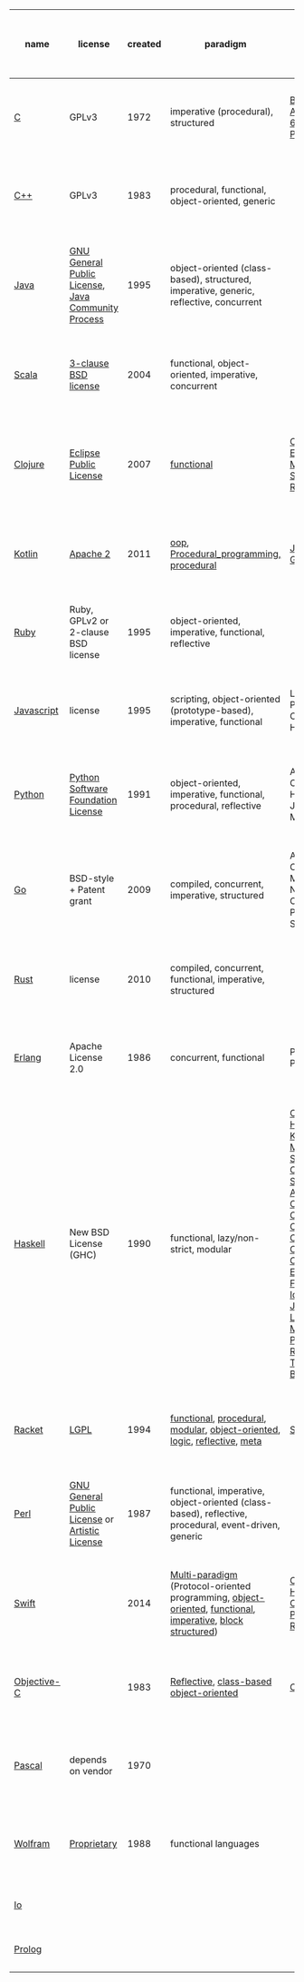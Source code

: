 {| class="wikitable sortable"
|+ Sortable table
|-
! scope="col" | name
! scope="col" | license
! scope="col" | created
! scope="col" | paradigm
! scope="col" | influenced-by
! scope="col" | typing
! scope="col" | GC
! scope="col" | tail call
! scope="col" | pointers to functions
! scope="col" | encapsulation
! scope="col" | polymorphism
! scope="col" | inheritance
! scope="col" | traits
! scope="col" | currying
! scope="col" | lambdas
! scope="col" | functors
! scope="col" | monads
! scope="col" | future, promise, delay, deferred
! scope="col" | optional
! scope="col" | generics
! scope="col" | pattern matching
! scope="col" | VM
! scope="col" | string processing
|-
| [[C_(programming_language)|C]]
| GPLv3
| 1972
| imperative (procedural), structured
| [[B (programming language)|B]] ([[BCPL]], [[CPL (programming language)|CPL]]), [[ALGOL 68]],[[Assembly language|Assembly]], [[PL/I]], [[FORTRAN]]
| [[Type system|Static]], [[Weak typing|weak]], [[manifest typing|manifest]], [[Nominal type system|nominal]]
| no
| no
| ptf
| encapsulation
| polymorphism
| inheritance
| traits
| [http://asg.unige.ch/site/papers/Dami91a.pdf implementable]
| lambda
| functors
| monads
| future, promise, delay, and deferred
| optional
| generics
| pattern matching
| n/a
| string processing
|-
| [[C%2B%2B|C++]]
| GPLv3
| 1983
| procedural, functional, object-oriented, generic
|
|
| [[Resource Acquisition Is Initialization|no]]
| maybe
| ptf
| [http://www.cs.mun.ca/~donald/bsc/node13.html yes]
| yes
| yes
| traits
| [http://asg.unige.ch/site/papers/Dami91a.pdf implementable]
| lambda
| functors
| monads
| future, promise, delay, and deferred
| optional
| generics
| pattern matching
| n/a
| string processing
|-
| [[Java_(programming_language)|Java]]
| [[GNU General Public License]], [[Java Community Process]]
| 1995
| object-oriented (class-based), structured, imperative, generic, reflective, concurrent
|
|
| yes
| no
| via interface?
| [http://www.tutorialspoint.com/java/java_encapsulation.htm yes]
| [http://www.tutorialspoint.com/java/java_polymorphism.htm yes]
| [https://examples.javacodegeeks.com/java-basics/java-inheritance-example/ yes]
| traits
| [http://stackoverflow.com/questions/6134278/does-java-support-currying yes in Java 8]
| lambda
| functors
| monads
| future, promise, delay, and deferred
| optional
| generics
| pattern matching
| [[Java virtual machine]]
| string processing
|-
| [[Scala_(programming_language)|Scala]]
| [https://en.wikipedia.org/wiki/BSD_licenses#3-clause_license_.28.22Revised_BSD_License.22.2C_.22New_BSD_License.22.2C_or_.22Modified_BSD_License.22.29 3-clause BSD license]
| 2004
| functional, object-oriented, imperative, concurrent
|
|
| yes
| no
| ptf
| yes
| polymorphism
| inheritance
| traits
| currying
| lambda
| functors
| monads
| future, promise, delay, and deferred
| optional
| generics
| pattern matching
| [[Java virtual machine]]
| string processing
|-
| [[Clojure|Clojure]]
| [[Eclipse Public License]]
| 2007
| [[functional programming|functional]]
| [[Common Lisp]], [[Erlang (programming language)|Erlang]], [[Haskell (programming language)|Haskell]], [[ML (programming language)|ML]], [[Prolog]], [[Scheme (programming language)|Scheme]], [[Java (programming language)|Java]], [[Ruby (programming language)|Ruby]]
| [[dynamic typing|dynamic]], [[strong typing|strong]]
| yes
| [http://clojure.org/about/functional_programming#_recursive_looping no]
| ptf
| encapsulation
| polymorphism
| inheritance
| traits
| currying
| lambda
| functors
| monads
| future, promise, delay, and deferred
| optional
| generics
| pattern matching
| [[Java virtual machine]]
| [http://blog.dynamicprogrammer.com/2012/11/23/learning-erlang-9-string-manipulation-in-erlang.html treated internally as a list of numbers that represent characters]
|-
| [[Kotlin (programming language)|Kotlin]]
| [[Apache license|Apache 2]]
| 2011
| [[Object-oriented_programming|oop]], [[Procedural_programming, procedural]]
| [[Java (programming language)|Java]], [[Scala (programming language)|Scala]], [[Groovy (programming language)|Groovy]], [[C Sharp (programming language)|C#]], [[Gosu (programming language)|Gosu]]
| [[Type system#Static type-checking|static]]
| yes
| [http://clojure.org/about/functional_programming#_recursive_looping no]
| ptf
| encapsulation
| polymorphism
| inheritance
| traits
| currying
| lambda
| functors
| monads
| future, promise, delay, and deferred
| optional
| generics
| pattern matching
| [[Java virtual machine]]
| string processing
|-
| [[Ruby_(programming_language)|Ruby]]
| Ruby, GPLv2 or 2-clause BSD license
| 1995
| object-oriented, imperative, functional, reflective
|
|
| [http://www.rubyinside.com/how-ruby-manages-memory-and-garbage-collection-3006.html yes]
| no
| ptf
| encapsulation
| polymorphism
| inheritance
| traits
| currying
| lambda
| functors
| monads
| future, promise, delay, and deferred
| optional
| generics
| pattern matching
| [[YARV]]
| string processing
|-
| [[JavaScript|Javascript]]
| license
| 1995
| scripting, object-oriented (prototype-based), imperative, functional
| Lua, Scheme, Perl, Self, Java, C, Python, AWK, HyperTalk
| dynamic, duck
| [https://developer.mozilla.org/en-US/docs/Web/JavaScript/Memory_Management yes]
| no (maybe in ES6)
| ptf
| encapsulation
| polymorphism
| inheritance
| traits
| currying
| lambda
| functors
| monads
| future, promise, delay, and deferred
| optional
| generics
| pattern matching
| [[JavaScript engine]]
| string processing
|-
| [[Python_(programming_language)|Python]]
| [https://en.wikipedia.org/wiki/Python_Software_Foundation_License Python Software Foundation License]
| 1991
| object-oriented, imperative, functional, procedural, reflective
| ABC, ALGOL 68, C, C++, Dylan, Haskell, Icon, Java, Lisp, Modula‑3, Perl
| duck, dynamic, strong, gradual (as of Python 3.5)
| yes
| no
| ptf
| encapsulation
| polymorphism
| inheritance
| traits
| currying
| lambda
| functors
| monads
| future, promise, delay, and deferred
| optional
| generics
| pattern matching
| PVM
| string processing
|-
| [[Go_(programming_language)|Go]]
| BSD-style + Patent grant
| 2009
| compiled, concurrent, imperative, structured
| Alef, APL, BCPL, C, CSP, Limbo, Modula, Newsqueak, Oberon, occam, Pascal, Python, Smalltalk
| strong, static, inferred, structural
| yes
| [https://groups.google.com/forum/#!msg/golang-nuts/nOS2FEiIAaM/miAg83qEn-AJ no]
| [http://stackoverflow.com/questions/3601796/can-we-have-function-pointers-in-google-go yes]
| encapsulation
| polymorphism
| inheritance
| traits
| currying
| lambda
| functors
| monads
| future, promise, delay, and deferred
| optional
| generics
| pattern matching
| n/a
| string processing
|-
| [[Rust_(programming_language)|Rust]]
| license
| 2010
| compiled, concurrent, functional, imperative, structured
|
|
| [https://doc.rust-lang.org/std/sync/struct.Arc.html no]
| [https://mail.mozilla.org/pipermail/rust-dev/2013-April/003557.html no]
| ptf
| encapsulation
| polymorphism
| inheritance
| traits
| currying
| lambda
| functors
| monads
| future, promise, delay, and deferred
| optional
| generics
| pattern matching
| not at runtime / LLVM at compile
| string processing
|-
| [[Erlang_(programming_language)|Erlang]]
| Apache License 2.0
| 1986
| concurrent, functional
| Prolog, Smalltalk, PLEX
| dynamic, strong
| yes
| yes
| ptf
| encapsulation
| polymorphism
| inheritance
| traits
| currying
| lambda
| functors
| monads
| future, promise, delay, and deferred
| optional
| generics
| pattern matching
| BEAM
| string processing
|-
| [[Haskell_(programming_language)|Haskell]]
| New BSD License (GHC)
| 1990
| functional, lazy/non-strict, modular
| [[Clean (programming language)|Clean]], [[FP (programming language)|FP]], [[Gofer (programming language)|Gofer]], [[Hope (programming language)|Hope]], [[Id (programming language)|Id]], [[ISWIM]], [[Kent Recursive Calculator|KRC]], [[Lisp (programming language)|Lisp]], [[Miranda (programming language)|Miranda]], [[ML (programming language)|ML]] and [[Standard ML]], [[Orwell (programming language)|Orwell]], [[SASL (programming language)|SASL]], [[Scheme (programming language)|Scheme]], [[SISAL]], [[Agda (theorem prover)|Agda]], [[Bluespec, Inc.|Bluespec]],{{sfn|Hudak|Hughes|Peyton Jones|Wadler|2007|p=12-38,43}} [[C++11]]/[[Concepts (C++)|Concepts]], [[C Sharp (programming language)|C#]]/[[Language Integrated Query|LINQ]], [[CAL (Quark Framework)|CAL]],{{Citation needed|date=February 2012}} [[Cayenne (programming language)|Cayenne]],{{sfn|Hudak|Hughes|Peyton Jones|Wadler|2007|pp=12-45–46}} [[Clean (programming language)|Clean]], [[Clojure]], [[CoffeeScript]], [[Curry (programming language)|Curry]], [[Elm (programming language)|Elm]], [[Epigram (programming language)|Epigram]], [[Escher (programming language)|Escher]], [[F Sharp (programming language)|F#]], [[Frege (programming language)|Frege]], [[Hack (programming language)|Hack]], [[Idris (programming language)|Idris]], [[Isabelle theorem prover|Isabelle]], [[Java (programming language)|Java]]/[[Generics in Java|Generics]], [[LiveScript]], [[Mercury (programming language)|Mercury]], [[Ωmega interpreter|Omega]], [[Perl 6]], [[Python (programming language)|Python]], [[Rust (programming language)|Rust]], [[Scala (programming language)|Scala]], [[Swift (Apple programming language)|Swift]], [[Timber (programming language)|Timber]], [[Visual Basic .NET|Visual Basic 9.0]]
| [[static typing|static]], [[strong typing|strong]], [[type inference|inferred]]
| [https://wiki.haskell.org/GHC/Memory_Management yes]
| [https://wiki.haskell.org/Tail_recursion yes]
| ptf
| encapsulation
| polymorphism
| inheritance
| traits
| currying
| lambda
| functors
| monads
| future, promise, delay, and deferred
| optional
| generics
| pattern matching
| n/a
| string processing
|-
| [[Racket_(programming_language)|Racket]]
| [[GNU Lesser General Public License|LGPL]]
| 1994
| [[functional programming|functional]], [[procedural programming|procedural]], [[modular programming|modular]], [[object-oriented programming|object-oriented]], [[logic programming|logic]], [[reflection (computer science)|reflective]], [[metaprogramming|meta]]
| [[Scheme (programming language)|Scheme]], [[Eiffel (programming language)|Eiffel]]
| [[dynamic typing|Dynamic]], [[strong typing|strong]], [[static typing|static]]
| yes
| yes
| ptf
| encapsulation
| polymorphism
| inheritance
| traits
| currying
| lambda
| functors
| monads
| future, promise, delay, and deferred
| optional
| generics
| pattern matching
| Racket virtual machine + JIT compiler
| string processing
|-
| [[Perl_6|Perl]]
| [[GNU General Public License]] or [[Artistic License]]
| 1987
| functional, imperative, object-oriented (class-based), reflective, procedural, event-driven, generic
|
| [[dynamic typing|dynamic]], [[static typing|static]], [[gradual typing|gradual]]
| yes
| no
| ptf
| encapsulation
| polymorphism
| inheritance
| traits
| currying
| lambda
| functors
| monads
| future, promise, delay, and deferred
| optional
| generics
| pattern matching
| Parrot virtual machine
| string processing
|-
| [[Swift_(programming_language)|Swift]]
|
| 2014
| [[Multi-paradigm programming language|Multi-paradigm]] (Protocol-oriented programming, [[Object-oriented programming|object-oriented]], [[Functional programming|functional]], [[Imperative programming|imperative]], [[Block (programming)|block structured]])
| [[C Sharp (programming language)|C#]], [[CLU (programming language)|CLU]], [[D (programming language)|D]], [[Haskell (programming language)|Haskell]], [[Objective-C]], [[Python (programming language)|Python]], [[Rust (programming language)|Rust]], [[Ruby (programming language)|Ruby]]
| [[Type system#Static type-checking|Static]], [[strong typing|strong]], [[type inference|inferred]]
| [https://www.natashatherobot.com/functional-swift-tail-recursion/ no]
| [https://developer.apple.com/library/ios/documentation/Swift/Conceptual/Swift_Programming_Language/AutomaticReferenceCounting.html no]
| ptf
| encapsulation
| polymorphism
| inheritance
| traits
| [http://asg.unige.ch/site/papers/Dami91a.pdf implementable]
| lambda
| functors
| monads
| future, promise, delay, and deferred
| optional
| generics
| pattern matching
| native code (via LLVM)
| string processing
|-
| [[Objective-C|Objective-C]]
|
| 1983
| [[reflection (computer science)|Reflective]], [[class-based programming|class-based]] [[object-oriented programming|object-oriented]]
| [[C (programming language)|C]], [[Smalltalk]]
| [[Static typing|static]], [[Dynamic typing|dynamic]], [[Weak typing|weak]]
| no
| no
| ptf
| encapsulation
| polymorphism
| inheritance
| traits
| currying
| lambda
| functors
| monads
| future, promise, delay, and deferred
| optional
| generics
| pattern matching
| native machine code
| string processing
|-
| [[Pascal_(programming_language)|Pascal]]
| depends on vendor
| 1970
| {{hlist |[[Imperative programming|Imperative]] |[[Structured programming|Structured]]}}
|
| {{hlist |[[Static typing|Static]] |[[Strong and weak typing|Strong]] |[[type system#Safely and unsafely typed systems|Safe]]}}
| [http://stackoverflow.com/questions/5900583/garbage-collection-in-sml-java-c-pascal no]
| [http://stackoverflow.com/questions/27596248/why-languages-such-as-c-pascal-cannot-implement-tail-recursion no]
| ptf
| encapsulation
| polymorphism
| inheritance
| traits
| currying
| lambda
| functors
| monads
| future, promise, delay, and deferred
| optional
| generics
| pattern matching
| n/a
| string processing
|-
| [[Wolfram_Language|Wolfram]]
| [[Proprietary license|Proprietary]]
| 1988
| functional languages
|
| term-rewriting, functional, procedural, array
| no maybe
| no maybe
| ptf
| encapsulation
| polymorphism
| inheritance
| traits
| currying
| lambda
| functors
| monads
| future, promise, delay, and deferred
| optional
| generics
| pattern matching
| [http://reference.wolfram.com/cloudplatform/Compile/tutorial/Operation.html Wolfram Language virtual machine]
| string processing
|-
| [[Io]]
|
|
|
|
|
|
|
|
|
|
|
|
|
|
|
|
|
|
|
|
|
| string processing
|-
| [[Prolog]]
|
|
|
|
|
|
|
|
|
|
|
|
|
|
|
|
|
|
|
|
|
| string processing
|}
